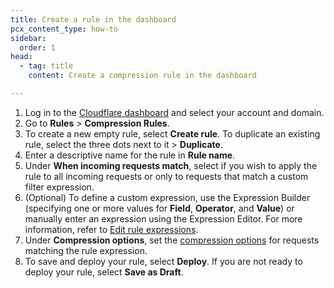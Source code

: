 ```yaml
---
title: Create a rule in the dashboard
pcx_content_type: how-to
sidebar:
  order: 1
head:
  - tag: title
    content: Create a compression rule in the dashboard

---
```


1. Log in to the [Cloudflare dashboard](https://dash.cloudflare.com) and select your account and domain.
2. Go to **Rules** > **Compression Rules**.
3. To create a new empty rule, select **Create rule**. To duplicate an existing rule, select the three dots next to it > **Duplicate**.
4. Enter a descriptive name for the rule in **Rule name**.
5. Under **When incoming requests match**, select if you wish to apply the rule to all incoming requests or only to requests that match a custom filter expression.
6. (Optional) To define a custom expression, use the Expression Builder (specifying one or more values for **Field**, **Operator**, and **Value**) or manually enter an expression using the Expression Editor. For more information, refer to [Edit rule expressions](/ruleset-engine/rules-language/expressions/edit-expressions/).
7. Under **Compression options**, set the [compression options](/rules/compression-rules/settings/#dashboard-configuration-settings) for requests matching the rule expression.
8. To save and deploy your rule, select **Deploy**. If you are not ready to deploy your rule, select **Save as Draft**.
